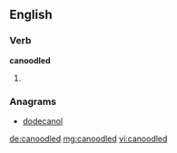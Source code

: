 ==English==

===Verb===
'''canoodled'''

# {{past of|[[canoodle]]}}

===Anagrams===
* [[dodecanol#English|dodecanol]]

[[de:canoodled]]
[[mg:canoodled]]
[[vi:canoodled]]